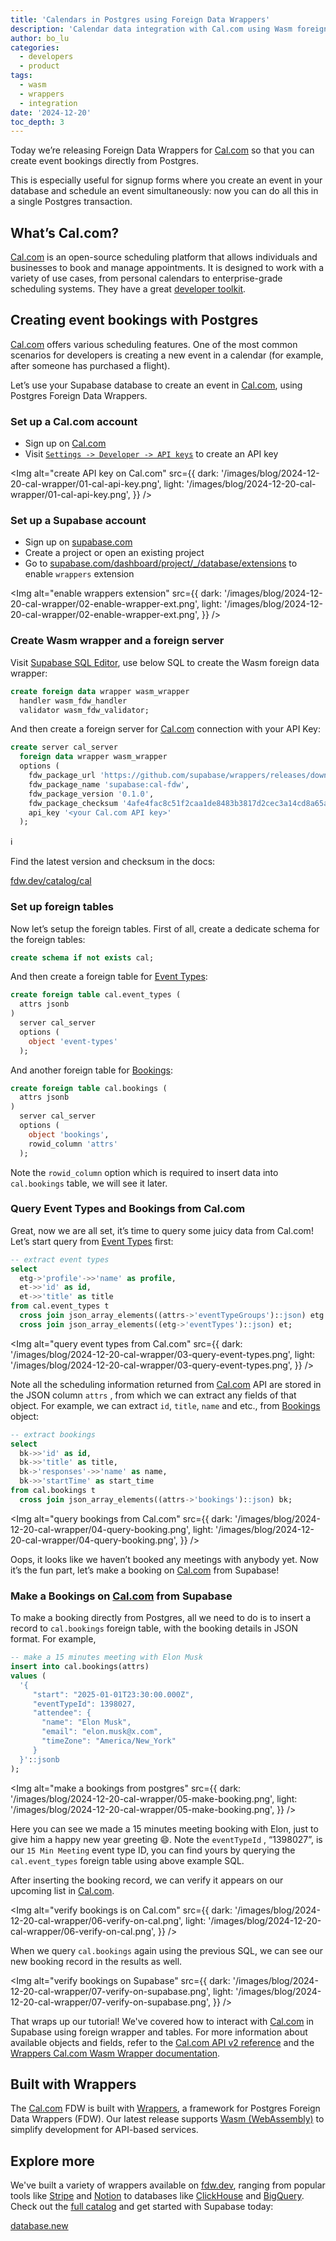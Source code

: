 ```yaml
---
title: 'Calendars in Postgres using Foreign Data Wrappers'
description: 'Calendar data integration with Cal.com using Wasm foreign data wrapper on Supabase'
author: bo_lu
categories:
  - developers
  - product
tags:
  - wasm
  - wrappers
  - integration
date: '2024-12-20'
toc_depth: 3
---
```


Today we’re releasing Foreign Data Wrappers for [Cal.com](http://Cal.com) so that you can create event bookings directly from Postgres.

This is especially useful for signup forms where you create an event in your database and schedule an event simultaneously: now you can do all this in a single Postgres transaction.

## What’s Cal.com?

[Cal.com](http://cal.com/) is an open-source scheduling platform that allows individuals and businesses to book and manage appointments. It is designed to work with a variety of use cases, from personal calendars to enterprise-grade scheduling systems. They have a great [developer toolkit](https://cal.com/platform).

## Creating event bookings with Postgres

[Cal.com](http://Cal.com) offers various scheduling features. One of the most common scenarios for developers is creating a new event in a calendar (for example, after someone has purchased a flight).

Let’s use your Supabase database to create an event in [Cal.com](http://cal.com/), using Postgres Foreign Data Wrappers.

### Set up a Cal.com account

- Sign up on [Cal.com](http://Cal.com)
- Visit [`Settings -> Developer -> API keys`](https://app.cal.com/settings/developer/api-keys) to create an API key

<Img
  alt="create API key on Cal.com"
  src={{
    dark: '/images/blog/2024-12-20-cal-wrapper/01-cal-api-key.png',
    light: '/images/blog/2024-12-20-cal-wrapper/01-cal-api-key.png',
  }}
/>

### Set up a Supabase account

- Sign up on [supabase.com](http://supabase.com)
- Create a project or open an existing project
- Go to [supabase.com/dashboard/project/\_/database/extensions](https://supabase.com/dashboard/project/_/database/extensions) to enable `wrappers` extension

<Img
  alt="enable wrappers extension"
  src={{
    dark: '/images/blog/2024-12-20-cal-wrapper/02-enable-wrapper-ext.png',
    light: '/images/blog/2024-12-20-cal-wrapper/02-enable-wrapper-ext.png',
  }}
/>

### Create Wasm wrapper and a foreign server

Visit [Supabase SQL Editor](https://supabase.com/dashboard/project/zxlmzmulviknyqbvxtjm/sql/new), use below SQL to create the Wasm foreign data wrapper:

```sql
create foreign data wrapper wasm_wrapper
  handler wasm_fdw_handler
  validator wasm_fdw_validator;
```

And then create a foreign server for [Cal.com](http://Cal.com) connection with your API Key:

```sql
create server cal_server
  foreign data wrapper wasm_wrapper
  options (
    fdw_package_url 'https://github.com/supabase/wrappers/releases/download/wasm_cal_fdw_v0.1.0/cal_fdw.wasm',
    fdw_package_name 'supabase:cal-fdw',
    fdw_package_version '0.1.0',
    fdw_package_checksum '4afe4fac8c51f2caa1de8483b3817d2cec3a14cd8a65a3942c8b4ff6c430f08a',
    api_key '<your Cal.com API key>'
  );
```

<aside>
ℹ️

Find the latest version and checksum in the docs:

[fdw.dev/catalog/cal](https://fdw.dev/catalog/cal/)

</aside>

### Set up foreign tables

Now let’s setup the foreign tables. First of all, create a dedicate schema for the foreign tables:

```sql
create schema if not exists cal;
```

And then create a foreign table for [Event Types](https://app.cal.com/event-types):

```sql
create foreign table cal.event_types (
  attrs jsonb
)
  server cal_server
  options (
    object 'event-types'
  );
```

And another foreign table for [Bookings](https://app.cal.com/bookings/upcoming):

```sql
create foreign table cal.bookings (
  attrs jsonb
)
  server cal_server
  options (
    object 'bookings',
    rowid_column 'attrs'
  );
```

Note the `rowid_column` option which is required to insert data into `cal.bookings` table, we will see it later.

### Query Event Types and Bookings from Cal.com

Great, now we are all set, it’s time to query some juicy data from Cal.com! Let’s start query from [Event Types](https://app.cal.com/event-types) first:

```sql
-- extract event types
select
  etg->'profile'->>'name' as profile,
  et->>'id' as id,
  et->>'title' as title
from cal.event_types t
  cross join json_array_elements((attrs->'eventTypeGroups')::json) etg
  cross join json_array_elements((etg->'eventTypes')::json) et;
```

<Img
  alt="query event types from Cal.com"
  src={{
    dark: '/images/blog/2024-12-20-cal-wrapper/03-query-event-types.png',
    light: '/images/blog/2024-12-20-cal-wrapper/03-query-event-types.png',
  }}
/>

Note all the scheduling information returned from [Cal.com](http://Cal.com) API are stored in the JSON column `attrs` , from which we can extract any fields of that object. For example, we can extract `id`, `title`, `name` and etc., from [Bookings](https://app.cal.com/bookings/upcoming) object:

```sql
-- extract bookings
select
  bk->>'id' as id,
  bk->>'title' as title,
  bk->'responses'->>'name' as name,
  bk->>'startTime' as start_time
from cal.bookings t
  cross join json_array_elements((attrs->'bookings')::json) bk;
```

<Img
  alt="query bookings from Cal.com"
  src={{
    dark: '/images/blog/2024-12-20-cal-wrapper/04-query-booking.png',
    light: '/images/blog/2024-12-20-cal-wrapper/04-query-booking.png',
  }}
/>

Oops, it looks like we haven’t booked any meetings with anybody yet. Now it’s the fun part, let’s make a booking on [Cal.com](http://Cal.com) from Supabase!

### Make a Bookings on [Cal.com](http://Cal.com) from Supabase

To make a booking directly from Postgres, all we need to do is to insert a record to `cal.bookings` foreign table, with the booking details in JSON format. For example,

```sql
-- make a 15 minutes meeting with Elon Musk
insert into cal.bookings(attrs)
values (
  '{
     "start": "2025-01-01T23:30:00.000Z",
     "eventTypeId": 1398027,
     "attendee": {
       "name": "Elon Musk",
       "email": "elon.musk@x.com",
       "timeZone": "America/New_York"
     }
  }'::jsonb
);
```

<Img
  alt="make a bookings from postgres"
  src={{
    dark: '/images/blog/2024-12-20-cal-wrapper/05-make-booking.png',
    light: '/images/blog/2024-12-20-cal-wrapper/05-make-booking.png',
  }}
/>

Here you can see we made a 15 minutes meeting booking with Elon, just to give him a happy new year greeting 😄. Note the `eventTypeId` , “1398027”, is our `15 Min Meeting` event type ID, you can find yours by querying the `cal.event_types` foreign table using above example SQL.

After inserting the booking record, we can verify it appears on our upcoming list in [Cal.com](http://Cal.com).

<Img
  alt="verify bookings is on Cal.com"
  src={{
    dark: '/images/blog/2024-12-20-cal-wrapper/06-verify-on-cal.png',
    light: '/images/blog/2024-12-20-cal-wrapper/06-verify-on-cal.png',
  }}
/>

When we query `cal.bookings` again using the previous SQL, we can see our new booking record in the results as well.

<Img
  alt="verify bookings on Supabase"
  src={{
    dark: '/images/blog/2024-12-20-cal-wrapper/07-verify-on-supabase.png',
    light: '/images/blog/2024-12-20-cal-wrapper/07-verify-on-supabase.png',
  }}
/>

That wraps up our tutorial! We've covered how to interact with [Cal.com](http://Cal.com) in Supabase using foreign wrapper and tables. For more information about available objects and fields, refer to the [Cal.com API v2 reference](https://cal.com/docs/api-reference/v2/introduction) and the [Wrappers Cal.com Wasm Wrapper documentation](https://fdw.dev/catalog/cal/).

## Built with Wrappers

The [Cal.com](http://Cal.com) FDW is built with [Wrappers](https://fdw.dev), a framework for Postgres Foreign Data Wrappers (FDW). Our latest release supports [Wasm (WebAssembly)](https://webassembly.org/) to simplify development for API-based services.

## Explore more

We've built a variety of wrappers available on [fdw.dev](https://fdw.dev/), ranging from popular tools like [Stripe](https://stripe.com/) and [Notion](https://www.notion.com/) to databases like [ClickHouse](https://clickhouse.com/) and [BigQuery](https://cloud.google.com/bigquery). Check out the [full catalog](https://fdw.dev/catalog/) and get started with Supabase today:

[database.new](https://database.new)
